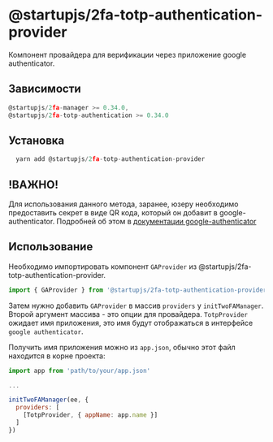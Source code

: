 # @startupjs/2fa-totp-authentication-provider

Компонент провайдера для верификации через приложение google authenticator.

## Зависимости

```js
@startupjs/2fa-manager >= 0.34.0,
@startupjs/2fa-totp-authentication >= 0.34.0
```

## Установка

```js
  yarn add @startupjs/2fa-totp-authentication-provider
```

## !ВАЖНО!

Для использования данного метода, заранее, юзеру необходимо предоставить секрет в виде QR кода, который он добавит в google-authenticator. Подробней об этом в [документации google-authenticator](/docs/libraries/2fa/2fa-totp-authentication)

## Использование

Необходимо импортировать компонент `GAProvider` из @startupjs/2fa-totp-authentication-provider.

```js
import { GAProvider } from '@startupjs/2fa-totp-authentication-provider'
```

Затем нужно добавить `GAProvider` в массив `providers` у `initTwoFAManager`. Второй аргумент массива - это опции для провайдера. `TotpProvider` ожидает имя приложения, это имя будут отображаться в интерфейсе `google authenticator`. 

Получить имя приложения можно из `app.json`, обычно этот файл находится в корне проекта:

```js
import app from 'path/to/your/app.json'

...

initTwoFAManager(ee, {
  providers: [
    [TotpProvider, { appName: app.name }]
  ]
})
```
